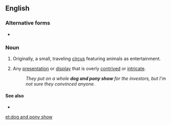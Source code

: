 ==English==

===Alternative forms===
* {{l|en|dog-and-pony show}}

===Noun===
{{en-noun|head=[[dog]] [[and]] [[pony]] [[show]]}}

# Originally, a small, traveling [[circus]] featuring animals as entertainment.
# {{label|en|idiomatic}} Any [[presentation]] or [[display]] that is overly [[contrived]] or [[intricate]].
#: ''They put on a whole '''dog and pony show''' for the investors, but I'm not sure they convinced anyone.''

====See also====
* {{pedia}}

[[et:dog and pony show]]